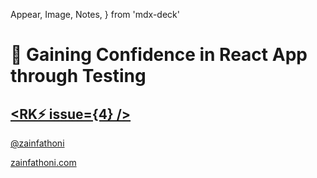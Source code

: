   Appear,
  Image,
  Notes,
} from 'mdx-deck'

# 🧪 Gaining Confidence in React App through Testing

## [<RK⚡️ issue={4} />](https://reactknowledgeable.org/meetups/4/)

[@zainfathoni](https://twitter.com/zainfathoni)

[zainfathoni.com](https://zainfathoni.com)

